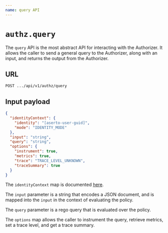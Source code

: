 ```yaml
---
name: query API
---
```


# `authz.query`

The `query` API is the most abstract API for interacting with the Authorizer. It allows the caller to 
send a general query to the Authorizer, along with an input, and returns the output from the 
Authorizer.

## URL

`POST .../api/v1/authz/query`

## Input payload

```json
{
  "identityContext": {
    "identity": "[aserto-user-guid]",
    "mode": "IDENTITY_MODE"
  }, 
  "input": "string",
  "query": "string",
  "options": {
    "instrument": true,
    "metrics": true,
    "trace": "TRACE_LEVEL_UNKNOWN",
    "traceSummary": true
  }
}
```

The `identityContext` map is documented [here](/authorizer-guide/identity-context).

The `input` parameter is a string that encodes a JSON document, and is mapped into the `input` in the context of 
evaluating the policy.

The `query` parameter is a rego query that is evaluated over the policy. 

The `options` map allows the caller to instrument the query, retrieve metrics, set a trace level, and 
get a trace summary.
